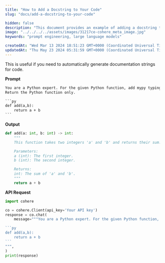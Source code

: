 ```yaml
---
title: "How to Add a Docstring to Your Code"
slug: "docs/add-a-docstring-to-your-code"

hidden: false 
description: "This document provides an example of adding a docstring to a Python function using the Cohere API."
image: "../../../../assets/images/31217ce-cohere_meta_image.jpg"  
keywords: "prompt engineering, large language models"

createdAt: "Wed Mar 13 2024 18:51:23 GMT+0000 (Coordinated Universal Time)"
updatedAt: "Thu May 23 2024 05:31:59 GMT+0000 (Coordinated Universal Time)"
---
```

This is useful if you need to automatically generate documentation strings for code.

**Prompt**

````txt
You are a Python expert. For the given Python function, add mypy typing and a docstring.
Return the Python function only. 

```py
def add(a,b): 
    return a + b 
```
````

**Output**

```python PYTHON
def add(a: int, b: int) -> int:
    """
    This function takes two integers 'a' and 'b' and returns their sum.

    Parameters:
    a (int): The first integer.
    b (int): The second integer.

    Returns:
    int: The sum of 'a' and 'b'.
    """
    return a + b
```

**API Request**

````python PYTHON
import cohere

co = cohere.Client(api_key='Your API key')
response = co.chat(
	message="""You are a Python expert. For the given Python function, add mypy typing and a docstring. Return the Python function only.

```py
def add(a,b): 
	return a + b 
```
""",
)
print(response)
````
